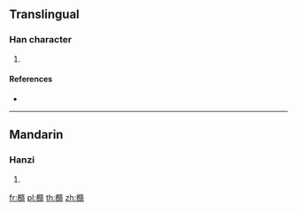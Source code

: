 ==Translingual==

===Han character===
{{Han char|rn=75|rad=木|as=14|sn=18|four=48921|canj=DYSR|ids=⿰木旖}}

# {{defn|Han|sort=木14}}

====References====
* {{Han ref|kx=0558.450|dkj=15743|dj=0948.150|hdz=21310.060|uh=6AB9|ud=27321|bh=EFDE|bd=61406}}

----

==Mandarin==

===Hanzi===
{{cmn-hanzi|pin=[[yī]] ([[yi1]])|wg=i<sup>1</sup>}}

# {{defn|lang=cmn|sort=木14}}

[[fr:檹]]
[[pl:檹]]
[[th:檹]]
[[zh:檹]]